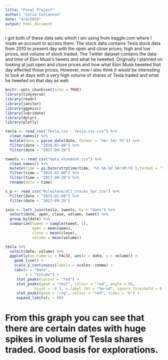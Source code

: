 ```yaml
---
title: "Final Project"
author: "Celia Concannon"
date: "4/4/2019"
output: html_document
---
```


I got both of these data sets which I am using from kaggle.com where I made an account to access them.  The stock data contains Tesla stock data from 2010 to present day with the open and close prices, high and low prices, and volume of stock traded.  The Twitter dataset contains the data and time of Elon Musk's tweets and what he tweeted.  Originally I planned on looking at just open and close prices and how what Elon Musk tweeted that day affected those prices.  However, now I also think it would be interesting to look at days with a very high volume of shares of Tesla traded and what he tweeted on that day as well.

```r
knitr::opts_chunk$set(echo = TRUE)
library(tidyverse)
library(readr)
library(janitor)
library(ggpmisc) 
library(lubridate)
library(dplyr)
library(plotly)
```


```r
tesla <- read_csv("Tesla.csv - Tesla.csv.csv") %>%
  clean_names() %>%
  mutate(date = parse_date(date, format = '%m/ %d/ %Y')) %>%
  filter(date > "2016-02-08") %>%
  filter(date < "2017-09-29")

tweets <- read_csv("data_elonmusk.csv") %>%
  clean_names() %>%
  mutate(time = as.Date(strptime(time, '%Y-%m-%d %H:%M:%S'),format = '%Y-%m-%d')) %>%
  filter(time > "2015-02-08") %>%
  filter(time < "2017-09-29") %>%
  rename(date = time)

s_p <- read_csv("Milestone/all_stocks_5yr.csv") %>%
  filter(date > "2015-02-08") %>%
  filter(date < "2017-09-29")

join <- left_join(tesla, tweets, by = "date") %>%
  select(date, open, close, volume, tweet) %>%
  group_by(date) %>%
  summarize(tweet = sample(tweet, 1),
            open = mean(open),
            close = mean(close),
            volume = mean(volume))
```

```r
tesla %>%
  select(date, volume) %>%
  ggplotly(as.numeric = FALSE, aes(x = date, y = volume)) +
    geom_line() +
    scale_y_continuous(labels = scales::comma) +
    labs(x = "Date",
         y = "Volume") +
     stat_peaks(colour = "red") +
     stat_peaks(geom = "text", colour = "red", angle = 66,
             hjust = -0.1, x.label.fmt = "%m-%d", ignore_threshold = 0.5) +
     stat_peaks(geom = "rug", colour = "red", sides = "b") +
     expand_limits(y = 80)
```

# From this graph you can see that there are certain dates with huge spikes in volume of Tesla shares traded.  Good basis for explorations.
```r

```

